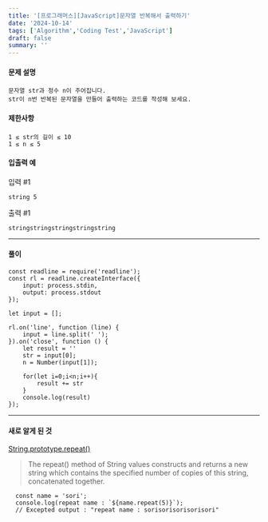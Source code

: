 ```yaml
---
title: '[프로그래머스][JavaScript]문자열 반복해서 출력하기'
date: '2024-10-14'
tags: ['Algorithm','Coding Test','JavaScript']
draft: false
summary: ''
---
```

#### 문제 설명
    문자열 str과 정수 n이 주어집니다.
    str이 n번 반복된 문자열을 만들어 출력하는 코드를 작성해 보세요.
#### 제한사항
    1 ≤ str의 길이 ≤ 10
    1 ≤ n ≤ 5
#### 입출력 예
입력 #1

```string 5```

출력 #1

```stringstringstringstringstring```

---
#### 풀이
````
const readline = require('readline');
const rl = readline.createInterface({
    input: process.stdin,
    output: process.stdout
});

let input = [];

rl.on('line', function (line) {
    input = line.split(' ');
}).on('close', function () {
    let result = ''
    str = input[0];
    n = Number(input[1]);
    
    for(let i=0;i<n;i++){
        result += str
    }
    console.log(result)
});
````
---
#### 새로 알게 된 것 
[String.prototype.repeat()](https://developer.mozilla.org/en-US/docs/Web/JavaScript/Reference/Global_Objects/String/repeat)

> The repeat() method of String values constructs and returns a new string which contains the specified number of copies of this string, concatenated together.

```
  const name = 'sori';
  console.log(repeat name : `${name.repeat(5)}`);
  // Excepted output : "repeat name : sorisorisorisorisori"
```